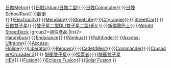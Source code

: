 {{Navbox 
|name=莱特巴士
|title=[[萊特巴士]] 
|bodystyle = width:100%;
|group1=目前產品
|list1= [[萊特日光|日光]]{{·}}[[萊特日蝕|日蝕Metro]]{{·}}[[萊特日蝕|日蝕Urban/日蝕二型]]{{·}}[[萊特日蝕|日蝕Commuter]]{{·}}[[Wright Eclipse SchoolRun|日蝕SchoolRun]]{{·}}[[萊特脈衝|脈衝]]{{·}}[[Wright Electrocity|Electrocity]]{{·}}[[Wright Meridian|Meridian]]{{·}}[[Wright StreetLite|StreetLite]]{{·}}[[Wright Cityranger|Cityranger]]{{·}} [[Wright StreetCar|StreetCar]]{{·}}[[萊特日蝕雙子星|日蝕雙子星]]{{·}}[[萊特雙子星二型|雙子星二型DL/雙子星二型HEV]] {{·}}[[新倫敦巴士]]{{·}}[[Wright StreetDeck]]
|group2=過往產品
|list2= [[Wright Handybus|Handybus]]{{·}}[[Wright Endurance|Endurance]]{{·}}[[Wright Nimbus|Nimbus]]{{·}}[[Wright Pathfinder|Pathfinder]]{{·}}[[Wright Axcess-Ultralow|Axcess-Ultralow]]{{·}}[[Wright Axcess-Floline|Axcess-Floline]]{{·}}[[Wright Liberator|Liberator]]{{·}}[[Wright Renown|Renown]]{{·}}[[Wright Cadet|Cadet/Merit]]{{·}}[[Wright Commander|Commander]]{{·}}[[Wright Crusader|Crusader/Crusader 2]]{{·}} [[萊特脈衝雙子星|脈衝雙子星]]{{·}}[[萊特日蝕雙子星|探索者]]{{·}}[[萊特脈衝雙子星HEV|脈衝雙子星HEV]]{{·}}[[Wright Fusion|Fusion]]{{·}}[[Wright Eclipse Fusion|Eclipse Fusion]]{{·}}[[Wright Solar Fusion|Solar Fusion]] 
}}<noinclude>
[[Category:汽車公司模板|{{PAGENAME}}]]
</noinclude>